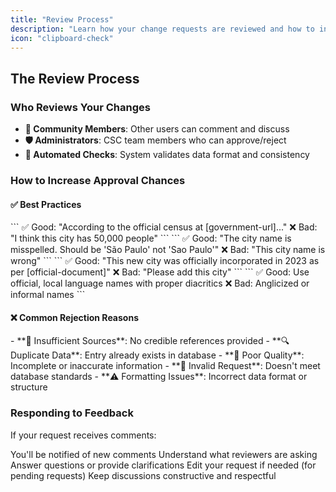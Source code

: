 ```yaml
---
title: "Review Process"
description: "Learn how your change requests are reviewed and how to increase your approval chances."
icon: "clipboard-check"
---
```


## The Review Process

### Who Reviews Your Changes

- **👥 Community Members**: Other users can comment and discuss
- **🛡️ Administrators**: CSC team members who can approve/reject
- **🤖 Automated Checks**: System validates data format and consistency

### How to Increase Approval Chances

#### ✅ **Best Practices**

<Tabs>
<Tab title="Provide Reliable Sources">
```
✅ Good: "According to the official census at [government-url]..."
❌ Bad: "I think this city has 50,000 people"
```
</Tab>

<Tab title="Be Specific and Clear">
```
✅ Good: "The city name is misspelled. Should be 'São Paulo' not 'Sao Paulo'"
❌ Bad: "This city name is wrong"
```
</Tab>

<Tab title="Include Context">
```
✅ Good: "This new city was officially incorporated in 2023 as per [official-document]"
❌ Bad: "Please add this city"
```
</Tab>

<Tab title="Follow Naming Conventions">
```
✅ Good: Use official, local language names with proper diacritics
❌ Bad: Anglicized or informal names
```
</Tab>
</Tabs>

#### ❌ **Common Rejection Reasons**

<Warning>
- **📍 Insufficient Sources**: No credible references provided
- **🔍 Duplicate Data**: Entry already exists in database
- **📝 Poor Quality**: Incomplete or inaccurate information
- **🚫 Invalid Request**: Doesn't meet database standards
- **⚠️ Formatting Issues**: Incorrect data format or structure
</Warning>

### Responding to Feedback

If your request receives comments:

<Steps>
<Step title="Check Notifications">
  You'll be notified of new comments
</Step>
<Step title="Read Carefully">
  Understand what reviewers are asking
</Step>
<Step title="Respond Promptly">
  Answer questions or provide clarifications
</Step>
<Step title="Make Updates">
  Edit your request if needed (for pending requests)
</Step>
<Step title="Stay Professional">
  Keep discussions constructive and respectful
</Step>
</Steps>
